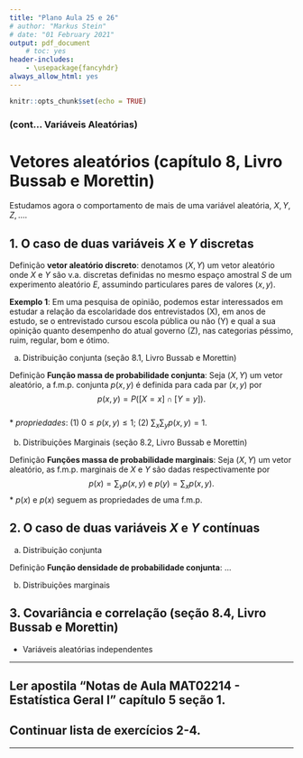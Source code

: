 ```yaml
---
title: "Plano Aula 25 e 26"
# author: "Markus Stein"
# date: "01 February 2021"
output: pdf_document
    # toc: yes
header-includes:
    - \usepackage{fancyhdr}
always_allow_html: yes
---
```

\addtolength{\headheight}{1.0cm}
\pagestyle{fancyplain} 
\lhead{\includegraphics[height=1.5cm]{logoIME.png}}
\rhead{\includegraphics[height=1.5cm]{images.jpg}}
\chead{UNIVERSIDADE FEDERAL DO RIO GRANDE DO SUL \\
INSTITUTO DE MATEMÁTICA E ESTATÍSTICA \\
DEPARTAMENTO DE ESTATÍSTICA \\
\vspace{0.3cm}
MAT02214 - Estatística Geral 1 - 2022/1
}
\renewcommand{\headrulewidth}{0pt} 

```r
knitr::opts_chunk$set(echo = TRUE)
```

### (cont... Variáveis Aleatórias)

# Vetores aleatórios (capítulo 8, Livro Bussab e Morettin)
Estudamos agora o comportamento de mais de uma variável aleatória, $X, Y, Z, \ldots$.

## 1. O caso de duas variáveis $X$ e $Y$ discretas

Definição **vetor aleatório discreto**: denotamos $(X, Y)$ um vetor aleatório onde $X$ e $Y$ são v.a. discretas definidas no mesmo espaço amostral $S$ de um experimento aleatório $E$, assumindo particulares pares de valores $(x,y)$.

<!-- quando o espaço amostral associado a uma $v.a.$ puder assumir valores reais, $\Omega_X \subseteq \mathbb{R}$, ou infinito, denominamos v.a. contínua. -->

**Exemplo 1**: Em uma pesquisa de opinião, podemos estar interessados em estudar a relação da escolaridade dos entrevistados (X), em anos de estudo, se o entrevistado cursou escola pública ou não (Y) e qual a sua opinição quanto desempenho do atual governo (Z), nas categorias péssimo, ruim, regular, bom e ótimo.  

<!-- $X$: duração de vida de um tipo de lâmpada, $X \in (0, \infty)$. -->
<!-- , $X \sim Normal(\mu, \sigma^2)$. $E(X) = \mu$.   -->


a. Distribuição conjunta (seção 8.1, Livro Bussab e Morettin)

Definição **Função massa de probabilidade conjunta**: Seja $(X, Y)$ um vetor aleatório, a f.m.p. conjunta $p(x, y)$ é definida para cada par $(x, y)$ por 
$$p(x, y) = P([X=x] \cap [Y=y]).$$   
* *propriedades*: (1) $0 \leq p(x,y) \leq 1$; (2) $\sum_x \sum_y p(x,y) = 1$.   


b. Distribuições Marginais (seção 8.2, Livro Bussab e Morettin)

Definição **Funções massa de probabilidade marginais**: Seja $(X, Y)$ um vetor aleatório, as f.m.p. marginais de $X$ e $Y$ são dadas respectivamente por 
$$p(x) = \sum_y p(x, y) \text{ e } p(y) = \sum_x p(x, y).$$
* $p(x)$ e $p(x)$ seguem as propriedades de uma f.m.p.

## 2. O caso de duas variáveis $X$ e $Y$ **contínuas**

a. Distribuição conjunta

Definição **Função densidade de probabilidade conjunta**: ...

<!-- * Geralmente os espaços amostrais, $\Omega$, de experimentos envolvendo observação de v.a. contínuas coincidem com o espaço da própria v.a., $\Omega_X$. -->
<!--     + No **exemplo 1**: $\Omega = \Omega_X = (0, \infty)$ -->
<!--     + No **exemplo 2**: $\Omega = \Omega_X = \mathbb{R}$ -->

<!-- * Como representar a distribuição de probabilidade de uma v.a. contínua? -->

b. Distribuições marginais


<!-- Definição **função densidade de probabilidade**: a função $f: \Omega_X \rightarrow  [0,1]$ não negativa, $f(x) \geq 0$  para todo $x \in (- \infty, \infty)$, e $\int_{- \infty}^{ \infty} f(x) \: dx = 1$, é denominada função densidade de probabilidade. -->

<!-- * Probabilidades estão associadas a áreas para v.a. contínuas. -->
<!--     + A probabilidade de uma v.a. contínua $X$ assumir um particular valor é igual a zero, $P(X=x) = 0$ para todos $X \in \Omega_X$. -->

<!-- e Variância (seção 7.2, Livro Bussab e Morettin) -->
<!-- * Valor esperado, ou média - $E(X) = \int_{- \infty}^{ \infty} x \: f(x) \: dx$; -->
<!-- * Variância - $V(X) =  E \left\{ \left[ x - E(X) \right]^2 \right\} = E(X^2) - \left[ E(X) \right]^2 = \int_{- \infty}^{ \infty} \left[ x - E(X) \right]^2 \: f(x) \: dx$; -->
<!-- * Proprieadades: ... . -->

## 3. Covariância e correlação (seção 8.4, Livro Bussab e Morettin)

<!-- Definição **função de distribuição**: a função $F: \Omega_X \rightarrow  [0,1]$ tal que $F(x) = P(X \leq  x) = \int_{- \infty}^{x} f(y) \: dy$ é denominada funçao de distribuição (acumulada). -->

<!-- * Propriedades: $lim_{x \rightarrow \infty} F(x) = 1$ e $lim_{x \rightarrow - \infty} F(x) = 0$; -->
<!--     + $P(a \leq X \leq b) = F(b) - F(a)$; -->
<!--     + $F(x)$ existe para todos os números reais, diferente da f.d.p.. -->

* Variáveis aleatórias independentes

\vspace{0.5cm}

***
<!-- ## Ler slides e ver vídeos da semana 14. -->
## Ler apostila "Notas de Aula MAT02214 - Estatística Geral I" capítulo 5 seção 1.
## Continuar lista de exercícios 2-4.
***  
